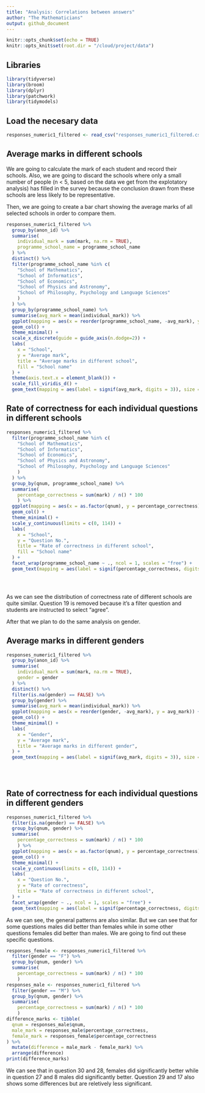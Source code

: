 ```yaml
---
title: "Analysis: Correlations between answers"
author: "The Mathematicians"
output: github_document
---
```


```r
knitr::opts_chunk$set(echo = TRUE)
knitr::opts_knit$set(root.dir = "/cloud/project/data")
```

## Libraries

```r
library(tidyverse)
library(broom)
library(dplyr)
library(patchwork)
library(tidymodels)
```

## Load the necesary data

```r
responses_numeric1_filtered <- read_csv("responses_numeric1_filtered.csv")
```



## Average marks in different schools

We are going to calculate the mark of each student and record their schools. Also, we are going to discard the schools where only a small number of people (n < 5, based on the data we get from the explotatory analysis) has filled in the survey because the conclusion drawn from these schools are less likely to be representative.

Then, we are going to create a bar chart showing the average marks of all selected schools in order to compare them.

```r
responses_numeric1_filtered %>%
  group_by(anon_id) %>%
  summarise(
    individual_mark = sum(mark, na.rm = TRUE),
    programme_school_name = programme_school_name
  ) %>%
  distinct() %>%
  filter(programme_school_name %in% c(
    "School of Mathematics",
    "School of Informatics",
    "School of Economics",
    "School of Physics and Astronomy",
    "School of Philosophy, Psychology and Language Sciences"
    )
  ) %>%
  group_by(programme_school_name) %>%
  summarise(avg_mark = mean(individual_mark)) %>%
  ggplot(mapping = aes(x = reorder(programme_school_name, -avg_mark), y = avg_mark, fill = programme_school_name)) +
  geom_col() +
  theme_minimal() +
  scale_x_discrete(guide = guide_axis(n.dodge=2)) +
  labs(
    x = "School",
    y = "Average mark",
    title = "Average marks in different school",
    fill = "School name"
  ) +
  theme(axis.text.x = element_blank()) +
  scale_fill_viridis_d() +
  geom_text(mapping = aes(label = signif(avg_mark, digits = 3)), size = 3, position = position_stack(vjust = 1.1))

```

## Rate of correctness for each individual questions in different schools

```r
responses_numeric1_filtered %>%
  filter(programme_school_name %in% c(
    "School of Mathematics",
    "School of Informatics",
    "School of Economics",
    "School of Physics and Astronomy",
    "School of Philosophy, Psychology and Language Sciences"
    )
  ) %>%
  group_by(qnum, programme_school_name) %>%
  summarise(
    percentage_correctness = sum(mark) / n() * 100
    ) %>%
  ggplot(mapping = aes(x = as.factor(qnum), y = percentage_correctness)) +
  geom_col() +
  theme_minimal() +
  scale_y_continuous(limits = c(0, 114)) +
  labs(
    x = "School",
    y = "Question No.",
    title = "Rate of correctness in different school",
    fill = "School name"
  ) +
  facet_wrap(programme_school_name ~ ., ncol = 1, scales = "free") +
  geom_text(mapping = aes(label = signif(percentage_correctness, digits = 3)), size = 3, position = position_stack(vjust = 1.2)) 





```

  As we can see the distribution of correctness rate of different schools are quite similar. Question 19 is removed because it's a filter question and students are instructed to select "agree".
  
  After that we plan to do the same analysis on gender.

## Average marks in different genders
  
```r
responses_numeric1_filtered %>%
  group_by(anon_id) %>%
  summarise(
    individual_mark = sum(mark, na.rm = TRUE),
    gender = gender
  ) %>%
  distinct() %>%
  filter(is.na(gender) == FALSE) %>%
  group_by(gender) %>%
  summarise(avg_mark = mean(individual_mark)) %>%
  ggplot(mapping = aes(x = reorder(gender, -avg_mark), y = avg_mark)) +
  geom_col() +
  theme_minimal() +
  labs(
    x = "Gender",
    y = "Average mark",
    title = "Average marks in different gender",
  ) +
  geom_text(mapping = aes(label = signif(avg_mark, digits = 3)), size = 3, position = position_stack(vjust = 1.1))
  
  
  
```

## Rate of correctness for each individual questions in different genders

```r
responses_numeric1_filtered %>%
  filter(is.na(gender) == FALSE) %>%
  group_by(qnum, gender) %>%
  summarise(
    percentage_correctness = sum(mark) / n() * 100
    ) %>%
  ggplot(mapping = aes(x = as.factor(qnum), y = percentage_correctness)) +
  geom_col() +
  theme_minimal() +
  scale_y_continuous(limits = c(0, 114)) +
  labs(
    x = "Question No.",
    y = "Rate of correctness",
    title = "Rate of correctness in different school",
  ) +
  facet_wrap(gender ~ ., ncol = 1, scales = "free") +
  geom_text(mapping = aes(label = signif(percentage_correctness, digits = 3)), size = 3, position = position_stack(vjust = 1.2)) 

```

  As we can see, the general patterns are also similar. But we can see that for some questions males did better than females while in some other questions females did better than males. We are going to find out these specific questions.
  
```r
responses_female <- responses_numeric1_filtered %>%
  filter(gender == "F") %>%
  group_by(qnum, gender) %>%
  summarise(
    percentage_correctness = sum(mark) / n() * 100
    ) 
responses_male <- responses_numeric1_filtered %>%
  filter(gender == "M") %>%
  group_by(qnum, gender) %>%
  summarise(
    percentage_correctness = sum(mark) / n() * 100
    ) 
difference_marks <- tibble(
  qnum = responses_male$qnum,
  male_mark = responses_male$percentage_correctness,
  female_mark = responses_female$percentage_correctness
) %>%
  mutate(difference = male_mark - female_mark) %>%
  arrange(difference)
print(difference_marks)
```
  We can see that in question 30 and 28, females did significantly better while in question 27 and 8 males did significantly better. Question 29 and 17 also shows some differences but are reletively less significant.
  